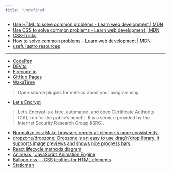 ```yaml
---
title: 'undefined'
---
```



<GlobalLayout path={url} headings={getHeadings()}>

- [Use HTML to solve common problems - Learn web development | MDN](https://developer.mozilla.org/en-US/docs/Learn/HTML/Howto)
- [Use CSS to solve common problems - Learn web development | MDN](https://developer.mozilla.org/en-US/docs/Learn/CSS/Howto)
- [CSS-Tricks](https://css-tricks.com/)
- [How to solve common problems - Learn web development | MDN](https://developer.mozilla.org/en-US/docs/Learn_web_development/Howto)
- [useful astro resources](https://eunoia.sayitditto.net/lists/useful-astro-resources/)

---

- [CodePen](https://codepen.io/)
- [DEV.to](https://dev.to/)
- [Firecode.io](https://firecode.io/)
- [GitHub Pages](https://pages.github.com/)
- [WakaTime](https://wakatime.com/)
> Open source plugins for metrics about your programming
- [Let's Encrypt](https://letsencrypt.org/) 
> Let’s Encrypt is a free, automated, and open Certificate Authority (CA), run for the public’s benefit. It is a service provided by the Internet Security Research Group (ISRG).
- [Normalize.css: Make browsers render all elements more consistently.](https://necolas.github.io/normalize.css/)
- [dropzone/dropzone: Dropzone is an easy to use drag'n'drop library. It supports image previews and shows nice progress bars.](https://github.com/dropzone/dropzone)
- [React lifecycle methods diagram](https://projects.wojtekmaj.pl/react-lifecycle-methods-diagram/)
- [Anime.js | JavaScript Animation Engine](https://animejs.com/)
- [Balloon.css — CSS tooltips for HTML elements](https://kazzkiq.github.io/balloon.css/)
- [Staticman](https://staticman.net/)

</GlobalLayout>